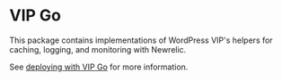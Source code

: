 <Meta title="Packages|VIP Go" />

# VIP Go
This package contains implementations of WordPress VIP's helpers for caching, logging, and monitoring with Newrelic.

See [deploying with VIP Go](?path=/docs/deployment-and-hosting-wordpress-vip--page) for more information.
